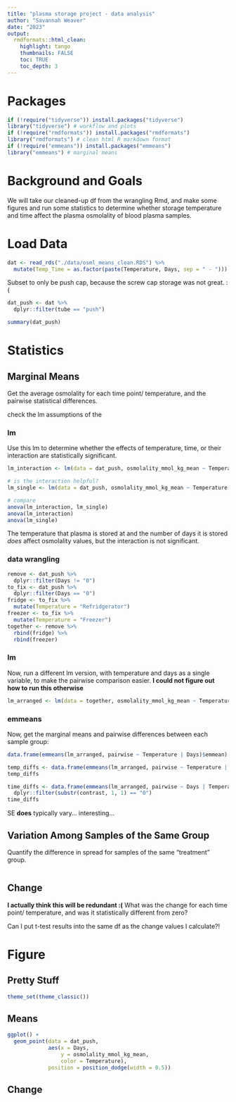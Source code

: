 ```yaml
---
title: "plasma storage project - data analysis"
author: "Savannah Weaver"
date: "2023"
output: 
  rmdformats::html_clean:
    highlight: tango
    thumbnails: FALSE
    toc: TRUE
    toc_depth: 3
---
```



# Packages

```r
if (!require("tidyverse")) install.packages("tidyverse")
library("tidyverse") # workflow and plots
if (!require("rmdformats")) install.packages("rmdformats")
library("rmdformats") # clean html R markdown format
if (!require("emmeans")) install.packages("emmeans")
library("emmeans") # marginal means
```



# Background and Goals

We will take our cleaned-up df from the wrangling Rmd, and make some figures and run some statistics to determine whether storage temperature and time affect the plasma osmolality of blood plasma samples. 





# Load Data

```r
dat <- read_rds("./data/osml_means_clean.RDS") %>% 
  mutate(Temp_Time = as.factor(paste(Temperature, Days, sep = " - ")))
```


Subset to only be push cap, because the screw cap storage was not great. :(

```r
dat_push <- dat %>% 
  dplyr::filter(tube == "push")

summary(dat_push)
```









# Statistics


## Marginal Means

Get the average osmolality for each time point/ temperature, and the pairwise statistical differences. 

check the lm assumptions of the 



### lm

Use this lm to determine whether the effects of temperature, time, or their interaction are statistically significant.

```r
lm_interaction <- lm(data = dat_push, osmolality_mmol_kg_mean ~ Temperature*Days)

# is the interaction helpful?
lm_single <- lm(data = dat_push, osmolality_mmol_kg_mean ~ Temperature + Days)

# compare
anova(lm_interaction, lm_single)
anova(lm_interaction)
anova(lm_single)
```

The temperature that plasma is stored at and the number of days it is stored *does* affect osmolality values, but the interaction is not significant.



### data wrangling

```r
remove <- dat_push %>% 
  dplyr::filter(Days != "0")
to_fix <- dat_push %>% 
  dplyr::filter(Days == "0")
fridge <- to_fix %>% 
  mutate(Temperature = "Refridgerator")
freezer <- to_fix %>% 
  mutate(Temperature = "Freezer")
together <- remove %>% 
  rbind(fridge) %>% 
  rbind(freezer)
```




### lm

Now, run a different lm version, with temperature and days as a single variable, to make the pairwise comparison easier. **I could not figure out how to run this otherwise**

```r
lm_arranged <- lm(data = together, osmolality_mmol_kg_mean ~ Temperature*Days)
```




### emmeans

Now, get the marginal means and pairwise differences between each sample group:

```r
data.frame(emmeans(lm_arranged, pairwise ~ Temperature | Days)$emmean)

temp_diffs <- data.frame(emmeans(lm_arranged, pairwise ~ Temperature | Days)$contrasts)
temp_diffs

time_diffs <- data.frame(emmeans(lm_arranged, pairwise ~ Days | Temperature)$contrasts) %>% 
  dplyr::filter(substr(contrast, 1, 1) == "0")
time_diffs
```


SE **does** typically vary... interesting...


## Variation Among Samples of the Same Group

Quantify the difference in spread for samples of the same "treatment" group.

```r

```




## Change

**I actually think this will be redundant :(**
What was the change for each time point/ temperature, and was it statistically different from zero?

Can I put t-test results into the same df as the change values I calculate?!






# Figure


## Pretty Stuff

```r
theme_set(theme_classic())
```



## Means 


```r
ggplot() +
  geom_point(data = dat_push,
             aes(x = Days,
                 y = osmolality_mmol_kg_mean,
                 color = Temperature),
             position = position_dodge(width = 0.5))
```








## Change 















